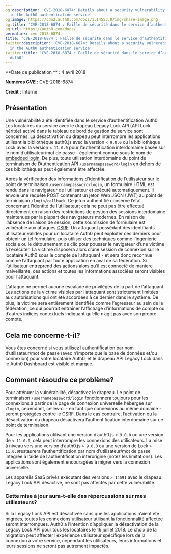 ```yaml
---
og:description: 'CVE-2018-6874: Details about a security vulnerability identified
  in the Auth0 authentication service'
og:image: https://cdn2.auth0.com/docs/1.14553.0/img/share-image.png
og:title: 'CVE-2018-6874 : Faille de sécurité dans le service d’authentification Auth0'
og:url: https://auth0.com/docs/
permalink: cve-2018-6874
title: 'CVE-2018-6874 : Faille de sécurité dans le service d’authentification Auth0'
twitter:description: 'CVE-2018-6874: Details about a security vulnerability identified
  in the Auth0 authentication service'
twitter:title: 'CVE-2018-6874 : Faille de sécurité dans le service d’authentification
  Auth0'
---
```


**Date de publication ** : 4 avril 2018

**Numéros CVE** : CVE-2018-6874

**Crédit** : Interne

## Présentation

Une vulnérabilité a été identifiée dans le service d’authentification Auth0. Les locataires du service avec le drapeau Legacy Lock API (API Lock héritée) activé dans le tableau de bord de gestion du service sont concernés. La désactivation du drapeau peut interrompre les applications utilisant la bibliothèque auth0.js avec la version `< 9.0.0` ou la bibliothèque Lock avec la version `< 11.0.0` pour l’authentification interdomaine basée sur le nom d’utilisateur/mot de passe - également connue sous le nom de [embedded login](/login/universal-vs-embedded-login). De plus, toute utilisation interdomaine du point de terminaison de l’Authentication API `/usernamepassword/login` en dehors de ces bibliothèques peut également être affectée.

Après la vérification des informations d’identification de l’utilisateur sur le point de terminaison `/usernamepassword/login`, un formulaire HTML est rendu dans le navigateur de l’utilisateur et exécuté automatiquement. Il envoie une requête POST contenant un jeton Web JSON (JWT) au point de terminaison `/login/callback`. Ce jeton authentifié conserve l’état concernant l’identité de l’utilisateur; cela ne peut pas être effectué directement en raison des restrictions de gestion des sessions interdomaine maintenues par la plupart des navigateurs modernes. En raison de l’absence de liaison de session, cette soumission de formulaire est vulnérable aux attaques [CSRF](https://www.owasp.org/index.php/Cross-Site_Request_Forgery_(CSRF)). Un attaquant possédant des identifiants utilisateur valides pour un locataire Auth0 peut exploiter ces derniers pour obtenir un tel formulaire, puis utiliser des techniques comme l’ingénierie sociale ou le détournement de clic pour pousser le navigateur d’une victime à l’exécuter. La victime disposera alors d’une session de connexion sur le locataire Auth0 sous le compte de l’attaquant - et sera donc reconnue comme l’attaquant par toute application en aval de sa fédération. Si l’utilisateur entreprend des actions alors qu’il est connecté de manière malveillante, ces actions et toutes les informations associées seront visibles pour l’attaquant.

L’attaque ne permet aucune escalade de privilèges de la part de l’attaquant. Les actions de la victime visibles par l’attaquant sont strictement limitées aux autorisations qui ont été accordées à ce dernier dans le système. De plus, la victime sera entièrement identifiée comme l’agresseur au sein de la fédération, ce qui pourrait entraîner l’affichage d’informations de compte ou d’autres indices contextuels indiquant qu’elle n’agit pas avec son propre compte.

## Cela me concerne-t-il?

Vous êtes concerné si vous utilisez l’authentification par nom d’utilisateur/mot de passe (avec n’importe quelle base de données et/ou connexion) pour votre locataire Auth0, et le drapeau API Legacy Lock dans le Auth0 Dashboard est visible et marqué.

## Comment résoudre ce problème?

Pour atténuer la vulnérabilité, désactivez le drapeau. Le point de terminaison `/usernamepassword/login` fonctionnera toujours pour les connexions à partir de la page de connexion universelle hébergée sur `/login`, cependant, celles-ci - en tant que connexions au même domaine - seront protégées contre le CSRF. Dans le cas contraire, l’activation ou la désactivation du drapeau désactivera l’authentification interdomaine sur ce point de terminaison.

Pour les applications utilisant une version d’auth0.js `< 9.0.0` ou une version de `< 11.0.0`, cela peut interrompre les connexions des utilisateurs. La mise à niveau vers une version d’auth0.js `> 9.0.0` ou une version de Lock `> 11.0.0`restaurera l’authentification par nom d’utilisateur/mot de passe intégrée à l’aide de l’authentification interorigine (notez les limitations). Les applications sont également encouragées à migrer vers la connexion universelle. 

Les appareils SaaS privés exécutant des versions `> 14591` avec le drapeau Legacy Lock API désactivé, ne sont pas affectés par cette vulnérabilité.

### Cette mise à jour aura-t-elle des répercussions sur mes utilisateurs?

Si la Legacy Lock API est désactivée sans que les applications n’aient été migrées, toutes les connexions utilisateur utilisant la fonctionnalité affectée seront interrompues. Auth0 a l’intention d’appliquer la désactivation de la Legacy Lock API pour tous les locataires le 16 juillet 2018. Le choix de la migration peut affecter l’expérience utilisateur spécifique lors de la connexion à votre service, cependant les utilisateurs, leurs informations et leurs sessions ne seront pas autrement impactés.